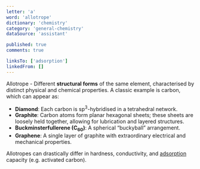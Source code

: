 ```yaml
---
letter: 'a'
word: 'allotrope'
dictionary: 'chemistry'
category: 'general-chemistry'
dataSource: 'assistant'

published: true
comments: true

linksTo: ['adsorption']
linkedFrom: []
---
```


<a id="allotrope">Allotrope</a> - Different **structural forms** of the same element, characterised by distinct physical and chemical properties. A classic example is carbon, which can appear as:
- **Diamond**: Each carbon is sp<sup>3</sup>-hybridised in a tetrahedral network.
- **Graphite**: Carbon atoms form planar hexagonal sheets; these sheets are loosely held together, allowing for lubrication and layered structures.
- **Buckminsterfullerene (C<sub>60</sub>)**: A spherical “buckyball” arrangement.
- **Graphene**: A single layer of graphite with extraordinary electrical and mechanical properties.

Allotropes can drastically differ in hardness, conductivity, and [adsorption](#adsorption) capacity (e.g. activated carbon).